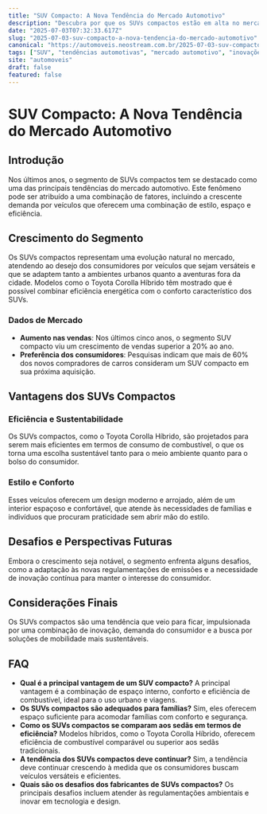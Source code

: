 ```yaml
---
title: "SUV Compacto: A Nova Tendência do Mercado Automotivo"
description: "Descubra por que os SUVs compactos estão em alta no mercado automotivo, suas vantagens, tendências e impactos no setor."
date: "2025-07-03T07:32:33.617Z"
slug: "2025-07-03-suv-compacto-a-nova-tendencia-do-mercado-automotivo"
canonical: "https://automoveis.neostream.com.br/2025-07-03-suv-compacto-a-nova-tendencia-do-mercado-automotivo"
tags: ["SUV", "tendências automotivas", "mercado automotivo", "inovações", "veículos"]
site: "automoveis"
draft: false
featured: false
---
```


# SUV Compacto: A Nova Tendência do Mercado Automotivo

## Introdução
Nos últimos anos, o segmento de SUVs compactos tem se destacado como uma das principais tendências do mercado automotivo. Este fenômeno pode ser atribuído a uma combinação de fatores, incluindo a crescente demanda por veículos que oferecem uma combinação de estilo, espaço e eficiência.

## Crescimento do Segmento
Os SUVs compactos representam uma evolução natural no mercado, atendendo ao desejo dos consumidores por veículos que sejam versáteis e que se adaptem tanto a ambientes urbanos quanto a aventuras fora da cidade. Modelos como o Toyota Corolla Híbrido têm mostrado que é possível combinar eficiência energética com o conforto característico dos SUVs.

### Dados de Mercado
- **Aumento nas vendas**: Nos últimos cinco anos, o segmento SUV compacto viu um crescimento de vendas superior a 20% ao ano.
- **Preferência dos consumidores**: Pesquisas indicam que mais de 60% dos novos compradores de carros consideram um SUV compacto em sua próxima aquisição.

## Vantagens dos SUVs Compactos
### Eficiência e Sustentabilidade
Os SUVs compactos, como o Toyota Corolla Híbrido, são projetados para serem mais eficientes em termos de consumo de combustível, o que os torna uma escolha sustentável tanto para o meio ambiente quanto para o bolso do consumidor.

### Estilo e Conforto
Esses veículos oferecem um design moderno e arrojado, além de um interior espaçoso e confortável, que atende às necessidades de famílias e indivíduos que procuram praticidade sem abrir mão do estilo.

## Desafios e Perspectivas Futuras
Embora o crescimento seja notável, o segmento enfrenta alguns desafios, como a adaptação às novas regulamentações de emissões e a necessidade de inovação contínua para manter o interesse do consumidor.

## Considerações Finais
Os SUVs compactos são uma tendência que veio para ficar, impulsionada por uma combinação de inovação, demanda do consumidor e a busca por soluções de mobilidade mais sustentáveis.

## FAQ
- **Qual é a principal vantagem de um SUV compacto?**
  A principal vantagem é a combinação de espaço interno, conforto e eficiência de combustível, ideal para o uso urbano e viagens.
- **Os SUVs compactos são adequados para famílias?**
  Sim, eles oferecem espaço suficiente para acomodar famílias com conforto e segurança.
- **Como os SUVs compactos se comparam aos sedãs em termos de eficiência?**
  Modelos híbridos, como o Toyota Corolla Híbrido, oferecem eficiência de combustível comparável ou superior aos sedãs tradicionais.
- **A tendência dos SUVs compactos deve continuar?**
  Sim, a tendência deve continuar crescendo à medida que os consumidores buscam veículos versáteis e eficientes.
- **Quais são os desafios dos fabricantes de SUVs compactos?**
  Os principais desafios incluem atender às regulamentações ambientais e inovar em tecnologia e design.